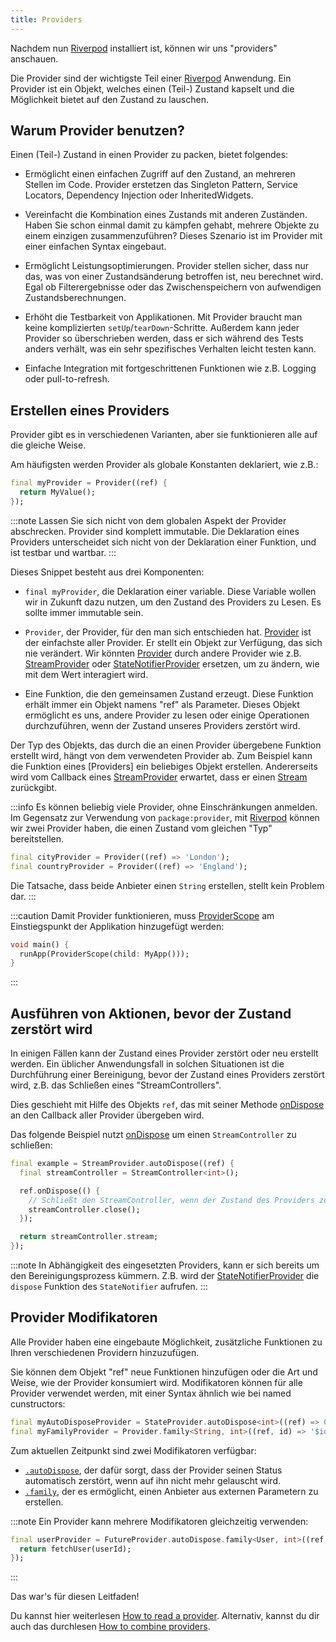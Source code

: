 ```yaml
---
title: Providers
---
```

Nachdem nun [Riverpod] installiert ist, können wir uns "providers" anschauen.

Die Provider sind der wichtigste Teil einer [Riverpod] Anwendung.
Ein Provider ist ein Objekt, welches einen (Teil-) Zustand kapselt und die Möglichkeit
bietet auf den Zustand zu lauschen.

## Warum Provider benutzen?

Einen (Teil-) Zustand in einen Provider zu packen, bietet folgendes:

- Ermöglicht einen einfachen Zugriff auf den Zustand, an mehreren Stellen im Code.
  Provider erstetzen das Singleton Pattern, Service Locators, Dependency Injection
  oder InheritedWidgets.

- Vereinfacht die Kombination eines Zustands mit anderen Zuständen.
  Haben Sie schon einmal damit zu kämpfen gehabt, mehrere Objekte zu einem einzigen 
  zusammenzuführen? Dieses Szenario ist im Provider mit einer einfachen 
  Syntax eingebaut.

- Ermöglicht Leistungsoptimierungen.
  Provider stellen sicher, dass nur das, was von einer Zustandsänderung betroffen ist, 
  neu berechnet wird. Egal ob Filterergebnisse oder das Zwischenspeichern von 
  aufwendigen Zustandsberechnungen.

- Erhöht die Testbarkeit von Applikationen.
  Mit Provider braucht man keine komplizierten `setUp`/`tearDown`-Schritte. Außerdem
  kann jeder Provider so überschrieben werden, dass er sich während des Tests anders 
  verhält, was ein sehr spezifisches Verhalten leicht testen kann.

- Einfache Integration mit fortgeschrittenen Funktionen wie z.B. Logging oder pull-to-refresh.

## Erstellen eines Providers

Provider gibt es in verschiedenen Varianten, aber sie funktionieren alle auf die gleiche Weise.

Am häufigsten werden Provider als globale Konstanten deklariert, wie z.B.:

```dart
final myProvider = Provider((ref) {
  return MyValue();
});
```

:::note
Lassen Sie sich nicht von dem globalen Aspekt der Provider abschrecken.
Provider sind komplett immutable. Die Deklaration eines Providers unterscheidet 
sich nicht von der Deklaration einer Funktion, und ist testbar und wartbar.
:::

Dieses Snippet besteht aus drei Komponenten:

- `final myProvider`, die Deklaration einer variable.
  Diese Variable wollen wir in Zukunft dazu nutzen, um den Zustand des Providers zu Lesen.
  Es sollte immer immutable sein.

- `Provider`, der Provider, für den man sich entschieden hat.
  [Provider] ist der einfachste aller Provider. Er stellt ein Objekt zur Verfügung, 
  das sich nie verändert.
  Wir könnten [Provider] durch andere Provider wie z.B. [StreamProvider] oder 
  [StateNotifierProvider] ersetzen, um zu ändern, wie mit dem Wert interagiert wird.

- Eine Funktion, die den gemeinsamen Zustand erzeugt.
  Diese Funktion erhält immer ein Objekt namens "ref" als Parameter. Dieses Objekt
  ermöglicht es uns, andere Provider zu lesen oder einige Operationen durchzuführen, 
  wenn der Zustand unseres Providers zerstört wird.

Der Typ des Objekts, das durch die an einen Provider übergebene Funktion erstellt wird, 
hängt von dem verwendeten Provider ab.
Zum Beispiel kann die Funktion eines [Providers] ein beliebiges Objekt erstellen.
Andererseits wird vom Callback eines [StreamProvider] erwartet, dass er einen [Stream] 
zurückgibt.

:::info
Es können beliebig viele Provider, ohne Einschränkungen anmelden.
Im Gegensatz zur Verwendung von `package:provider`, mit [Riverpod] können wir zwei Provider 
haben, die einen Zustand vom gleichen "Typ" bereitstellen.

```dart
final cityProvider = Provider((ref) => 'London');
final countryProvider = Provider((ref) => 'England');
```

Die Tatsache, dass beide Anbieter einen `String` erstellen, stellt kein Problem dar.
:::

:::caution
Damit Provider funktionieren, muss [ProviderScope] am Einstiegspunkt der 
Applikation hinzugefügt werden:

```dart
void main() {
  runApp(ProviderScope(child: MyApp()));
}
```

:::

## Ausführen von Aktionen, bevor der Zustand zerstört wird

In einigen Fällen kann der Zustand eines Provider zerstört oder neu erstellt werden.
Ein üblicher Anwendungsfall in solchen Situationen ist die Durchführung einer Bereinigung, 
bevor der Zustand eines Providers zerstört wird, z.B. das Schließen eines "StreamControllers".

Dies geschieht mit Hilfe des Objekts `ref`, das mit seiner Methode [onDispose] an den Callback 
aller Provider übergeben wird.

Das folgende Beispiel nutzt [onDispose] um einen `StreamController` zu schließen:

```dart
final example = StreamProvider.autoDispose((ref) {
  final streamController = StreamController<int>();

  ref.onDispose(() {
    // Schließt den StreamController, wenn der Zustand des Providers zerstört wird.
    streamController.close();
  });

  return streamController.stream;
});
```

:::note
In Abhängigkeit des eingesetzten Providers, kann er sich bereits um den Bereinigungsprozess kümmern.
Z.B. wird der [StateNotifierProvider] die `dispose` Funktion des `StateNotifier` aufrufen.
:::

## Provider Modifikatoren

Alle Provider haben eine eingebaute Möglichkeit, zusätzliche Funktionen zu Ihren verschiedenen 
Providern hinzuzufügen.

Sie können dem Objekt "ref" neue Funktionen hinzufügen oder die Art und Weise, 
wie der Provider konsumiert wird.
Modifikatoren können für alle Provider verwendet werden, mit einer Syntax ähnlich 
wie bei named cunstructors:

```dart
final myAutoDisposeProvider = StateProvider.autoDispose<int>((ref) => 0);
final myFamilyProvider = Provider.family<String, int>((ref, id) => '$id');
```

Zum aktuellen Zeitpunkt sind zwei Modifikatoren verfügbar:

- [`.autoDispose`](/docs/concepts/modifiers/auto_dispose), der dafür sorgt, dass der Provider seinen 
Status automatisch zerstört, wenn auf ihn nicht mehr gelauscht wird.
- [`.family`](/docs/concepts/modifiers/family), der es ermöglicht, einen Anbieter aus externen Parametern 
zu erstellen.

:::note
Ein Provider kann mehrere Modifikatoren gleichzeitig verwenden:

```dart
final userProvider = FutureProvider.autoDispose.family<User, int>((ref, userId) async {
  return fetchUser(userId);
});
```

:::

Das war's für diesen Leitfaden!

Du kannst hier weiterlesen [How to read a provider](/docs/concepts/reading).
Alternativ, kannst du dir auch das durchlesen [How to combine providers](/docs/concepts/combining_providers).

[get_it]: http://pub.dev/packages/get_it
[inheritedwidget]: https://api.flutter.dev/flutter/widgets/InheritedWidget-class.html
[stream]: https://api.dart.dev/stable/2.8.4/dart-async/Stream-class.html
[ondispose]: https://pub.dev/documentation/riverpod/latest/riverpod/Ref/onDispose.html
[riverpod]: https://github.com/rrousselgit/river_pod
[hooks_riverpod]: https://pub.dev/packages/hooks_riverpod
[flutter_riverpod]: https://pub.dev/packages/flutter_riverpod
[flutter_hooks]: https://github.com/rrousselGit/flutter_hooks
[provider]: ../providers/provider
[streamprovider]: https://pub.dev/documentation/riverpod/latest/riverpod/StreamProvider-class.html
[statenotifierprovider]: ../providers/state_notifier_provider
[providerscope]: https://pub.dev/documentation/flutter_riverpod/latest/flutter_riverpod/ProviderScope-class.html
